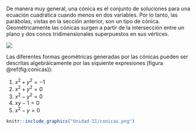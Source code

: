 De manera muy general, una cónica es el conjunto de soluciones para una ecuación cuadrática cuando menos en dos variables. Por lo tanto, las parábolas, vistas en la sección anterior, son un tipo de cónica. Geométricamente las cónicas surgen a partir de la intersección entre un plano y dos conos tridimensionales superpuestos en sus vértices.

![](https://www.mathplanet.com/Oldsite/media/28029/conic.png)

Las diferentes formas geométricas generadas por las cónicas pueden ser descritas algebráicamente por las siquiente expresiones (figura \@ref(fig:conicas)):

1. $x^2 + y^2 = -1$
2. $x^2 + y^2 = 0$
3. $x^2 - y^2 = 0$
4. $xy - 1 = 0$
5. $x^2 - y = 0$


```r
knitr::include_graphics("Unidad-II/conicas.png")
```

